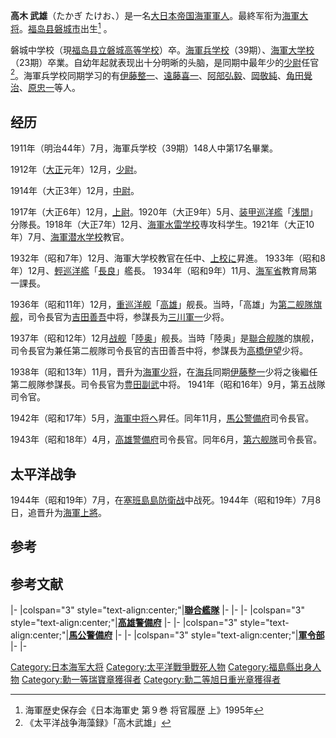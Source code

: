 {{Infobox military person
|name= 高木 武雄
|birth_date=1892年1月25日 - {{Death date and age|1944|07|08|1892|01|25}}<ref>西[[大日本帝国海軍|大日本帝国海軍]]</ref>
|birth_place= [[日本|日本]][[福岛县|福岛县]][[磐城市|磐城市]]
|death_place=[[塞班岛|塞班岛]]
|image=[[File:Takagi_Takeo.jpg|center]]
|caption=[[Image:Naval_Ensign_of_Japan.svg|20px]] 
|nickname=
|allegiance=[[大日本帝国|大日本帝国]]
|branch={{navy|Empire of Japan}}
|serviceyears=1912年 - 1944年
|rank= [[海軍上將|海軍上將]]
|commands=Japanese cruiser Nagara, Japanese cruiser Takao, Japanese battleship Mutsu <br/> 第二舰隊参謀長<br/>第五战隊司令官<br/>馬公警備府司令長官<br/>高雄警備府司令長官<br/>第六舰隊司令長官
<ref name="#1">http://navalhistory.flixco.info/H/138278x19846/8330/a0.htm</ref>
|unit=
|battles=[[第二次世界大战|第二次世界大战]]
*[[菲律賓戰役_(1941年–1942年)|菲律賓戰役 (1941年–1942年)]]
*[[Battle_of_the_Java_Sea|Battle of the Java Sea]]
*[[珊瑚海海战|珊瑚海海战]]
*[[塞班島戰役|塞班島戰役]] {{KIA}}
|awards= [[旭日章|旭日章]] (2nd class)<br>Order of the Rising Sun (4th class)<br>[[金鵄勳章|金鵄勳章]] (2nd class)<ref name="#1"/>
|family=
|laterwork=
}}
<!--{{Japanese name|Takagi}}-->

<!--
{{基礎情報 軍人
| 氏名       = 
| 各国語表記 = 
| 画像       = Takagi Takeo.jpg
| 画像サイズ = 130px
| 画像説明   = 
| 渾名       = 
| 生年月日   = 1892年1月25日
| 生誕地     =
| 没年月日   = 1944年7月6日
| 死没地     = [[サイパン島|サイパン島]]
| 埋葬日     = 
| 埋葬地     = 
| 所属政体   = [[Image:Flag_of_Japan_(bordered).svg|20px]] [[大日本帝国|大日本帝国]]
| 所属組織   = [[Image:Naval_Ensign_of_Japan.svg|20px]] [[大日本帝国海軍|大日本帝国海軍]]
| 軍歴       = 1912年 - 1944年
| 最終階級   =
| 部隊       = 
| 指揮       = 第二舰隊参謀長<br/>第五战隊司令官<br/>馬公警備府司令長官<br/>高雄警備府司令長官<br/>第六舰隊司令長官
| 战闘       = 南方攻略作战<br/>スラバヤ沖海战<br/>比島攻略作战<br/>蘭印攻略作战<br/>珊瑚海海战<br/>ミッドウェー海战<br/>南太平洋海战<br/>マリアナ沖海战<br/>サイパンの战い
| 功績       = 
| 栄典       = 
| 引退後     = 
}}-->
'''高木 武雄'''（たかぎ たけお、{{bd|1892年|1月25日|1944年|7月6日|Takagi Takeo}}）是一名[[大日本帝国|大日本帝国]][[大日本帝国海軍|海軍]][[軍人|軍人]]。最終军衔为[[海軍大将|海軍大将]]。[[福岛县|福岛县]][[磐城市|磐城市]]出生<ref>海軍歴史保存会《日本海軍史 第９巻 将官履歴 上》1995年</ref> 。

磐城中学校（現[[福岛县立磐城高等学校|福岛县立磐城高等学校]]）卒。[[海軍兵学校|海軍兵学校]]（39期）、[[海軍大学校|海軍大学校]]（23期）卒業。自幼年起就表现出十分明晰的头脑，是同期中最年少的[[少尉|少尉]]任官<ref name=a>《太平洋战争海藻録》「高木武雄」</ref>。海軍兵学校同期学习的有[[伊藤整一|伊藤整一]]、[[遠藤喜一|遠藤喜一]]、[[阿部弘毅|阿部弘毅]]、[[岡敬純|岡敬純]]、[[角田覺治|角田覺治]]、[[原忠一|原忠一]]等人。

== 经历 ==
1911年（明治44年）7月，海軍兵学校（39期）148人中第17名畢業。

1912年（[[大正|大正]]元年）12月，[[少尉|少尉]]。

1914年（大正3年）12月，[[中尉|中尉]]。

1917年（大正6年）12月，[[上尉|上尉]]。1920年（大正9年）5月、[[装甲巡洋艦|装甲巡洋艦]]「[[浅間_(装甲巡洋艦)|浅間]]」分隊長。1918年（大正7年）12月、[[海軍水雷学校|海軍水雷学校]]専攻科学生。1921年（大正10年）7月、[[海軍潜水学校|海軍潜水学校]]教官。
<!--
1923年（大正12年）12月、[[少校|少校]]、海軍大学校（23期）に入校。その後、[[潛艇|潛艇]]艦長や第二潜水戦隊[[参謀|参謀]]など潜水艦関係の経歴が多い。

1928年（昭和3年）12月、[[中校|中校]]。1931年（昭和6年）12月、海軍大学校教官。当時の教官には、[[近藤信竹|近藤信竹]]大将（当時少将・教頭）、[[小澤治三郎|小澤治三郎]]中将（当時大佐）、[[山口多聞|山口多聞]]中将（当時大佐）、[[宇垣纏|宇垣纏]]中将（当時大佐）など、後に艦隊の司令長官や参謀長として[[太平洋战争|太平洋战争]]史に頻出する提督たちが多く名を連ねている。-->

1932年（昭和7年）12月、海軍大学校教官在任中、[[上校|上校]]に昇進。
1933年（昭和8年）12月、[[輕巡洋艦|輕巡洋艦]]「[[長良_(軽巡洋艦)|長良]]」艦長。
1934年（昭和9年）11月、[[海军省|海军省]]教育局第一課長。

1936年（昭和11年）12月，[[重巡洋舰|重巡洋舰]]「[[高雄_(重巡洋舰)|高雄]]」舰長。当時，「高雄」为[[第二舰隊_(日本海軍)|第二舰隊]][[旗舰|旗舰]]，司令長官为[[吉田善吾|吉田善吾]]中将，参謀長为[[三川軍一|三川軍一]]少将。

1937年（昭和12年）12月[[战舰|战舰]]「[[陸奧號戰艦|陸奥]]」舰長。当時「陸奥」是[[聯合舰隊|聯合舰隊]]的旗舰，司令長官为兼任第二舰隊司令長官的吉田善吾中将，参謀長为[[高橋伊望|高橋伊望]]少将。

1938年（昭和13年）11月，晋升为[[海軍少将|海軍少将]]，在[[海軍兵学校|海兵]]同期[[伊藤整一|伊藤整一]]少将之後繼任第二舰隊参謀長。司令長官为[[豊田副武|豊田副武]]中将。
<!--
1939年（昭和14年）11月、第二艦隊参謀長由[[鈴木義尾|鈴木義尾]]少将接任、接替[[三川軍一|三川軍一]]少将任[[軍令部_(日本海軍)|軍令部 (日本海軍)]]第二部長。軍令部第二部負責承辦海軍軍備計画。当時、[[海軍航空本部|海軍航空本部長]]的[[井上成美|井上成美]]中将對於軍令部第二部的軍備計画（第五次海軍軍備充実計画案）作出「明治の頭で昭和の軍備」的批判。井上はこの論議をきっかけに「戦艦不要論」、「海軍の空軍化」を骨子とした「新軍備計画論」という意見書を当時の海軍大臣[[及川古志郎|及川古志郎]]大将に提出している。しかしながらこの頃の情勢として対米戦は必至と考えられており、井上の意見書は対米戦の非現実さを軍備計画の観点から意見具申したものと考えられ、高木の軍備計画は軍令部の主務者としての精一杯の計画だった。高木の軍令部第二部長就任時期はヨーロッパで[[第二次世界大战|第二次世界大战]]が勃発した時期に重なる。仮想敵アメリカ海軍は大戦の勃発に対し、第三次[[ヴィンソン案|ヴィンソン案]](1940年6月)・[[スターク案|スターク案]](1940年7月)と次々と予算を議会で通過させた。軍令部はこれに対し第三次ヴィンソン案には第五次の、スターク案に対し第六次の軍備計画案を立案した。しかし日本の国力ではその計画実行は不可能なのは明らかだった。結局、開戦までに第五次・第六次計画は宙に浮き、[[中途岛海战|中途岛海战]]後に第五次計画が航空重視に改定され、第六次計画は消滅した。
-->
1941年（昭和16年）9月，第五战隊司令官。

1942年（昭和17年）5月，[[海軍中将|海軍中将]]へ昇任。同年11月，[[高雄警備府|馬公警備府]]司令長官。

1943年（昭和18年）4月，[[高雄警備府|高雄警備府]]司令長官。同年6月，[[第六舰隊_(日本海軍)|第六舰隊]]司令長官。

== 太平洋战争 ==
<!--[[太平洋战争|太平洋战争]]开展时任[[重巡洋舰|重巡洋舰]]「[[妙高_(重巡洋艦)|妙高]]」、「[[那智號重巡洋艦|那智]]」、「[[羽黒_(重巡洋艦)|羽黒]]」的第五战隊司令官参加南方攻略作战。1942年(昭和17年)2月、[[スラバヤ沖海戦|スラバヤ沖海戦]]における日本側艦隊指揮官。海戦には勝利したが消極的な遠距離戦に固執したことから批判を受ける。同年5月、史上初の[[航空母舰|航空母舰]]同士の海戦である[[珊瑚海海战|珊瑚海海战]]において[[第四艦隊_(日本海軍)|第四艦隊]]司令長官[[井上成美|井上成美]]中将のもと、第五戦隊、[[原忠一|原忠一]]少将率いる第五航空戦隊などからなる[[機動部隊|機動部隊]]を指揮した。同年6月、[[中途岛海战|中途岛海战]]参加。8月、进攻[[所罗门群岛|所罗门群岛]]方面、10月15日、瓜达尔卡纳尔島・ヘンダーソン基地砲撃。并也进一步参加了[[聖克魯斯群島戰役|聖克魯斯群島戰役]]。

1942年(昭和17年)11月、台湾・[[澎湖群島|澎湖群島]]にあった馬公警備府司令長官に親補された。
 
1943年（昭和18年）6月、[[潜水舰|潜水舰]]が主体の第六舰隊司令長官に親補され、翌1944年（昭和19年）6月6日、[[塞班岛|塞班岛]]に進出、[[菲律賓海海戰|菲律賓海海戰]]に挑む。潜水艦部隊の指揮には通信能力が高い旗艦があれば事足り、就任時には旗艦として特設潜水母艦「[[筑紫丸_(特設潜水母艦)|筑紫丸]]」が就役して呉に常駐していたが、高木は伝統的な指揮官先頭の精神を重視したため、先任参謀[[堀之内美義|堀之内美義]]大佐、航海参謀[[鈴木真人|鈴木真人]]少佐、通信参謀[[竹内義正|竹内義正]]少佐、副官など少数の幕僚と共にサイパンに進出し、参謀長以下の幕僚を「筑紫丸」に残留させた。

しかし潜水舰に対する理解は低く、犠牲多く効少ない敵战闘舰攻撃や輸送作战に战力を投入し続け、生還した舰長から警戒厳重海面における作战は困難であり、通商破壊战を重視すべきだとの意見具申を受けても聞く耳を持たなかった。

サイパン島防衛战の直前まで、[[大本營_(大日本帝國)|大本营]]は[[南雲忠一|南雲忠一]][[中部太平洋方面舰隊|中部太平洋方面舰隊]]長官をはじめ塞班に残留する舰隊・战隊司令部要員を潜水舰によって救出する作战を実行させたが、効果が出せず返り討ちになるばかりであった。由于潜水舰纷纷损失，高木自ら大本営の好意に感謝しつつも、发出救出作战中止的命令<ref name=a></ref>。
-->
1944年（昭和19年）7月，在[[塞班島戰役|塞班島島防衛战]]中战死。1944年（昭和19年）7月8日，追晋升为[[海軍上將|海軍上將]]。

== 参考 ==
<references />

== 参考文献 ==

{{start box}}
{{s-mil}}
|-
|colspan="3" style="text-align:center;"|'''[[聯合艦隊|聯合艦隊]]'''
|-
{{s-before|{{link-ja|小松輝久|小松輝久}}}}
{{s-title|[[第6艦隊_(日本海軍)|第六艦隊]]司令長官<br><small>1943年6月21日－{{box|1944年7月6日}}}}
{{s-after|無<br /><small>（下一相同頭銜：{{link-ja|三輪茂義|三輪茂義}}）}}
|-
{{s-before|伊藤整一}}
{{s-title|[[第2艦隊_(日本海軍)|第二艦隊]]参謀長<br><small>1938年11月15日－1939年11月1日}}
{{s-after|{{link-ja|鈴木義尾|鈴木義尾}}}}
|-
|colspan="3" style="text-align:center;"|'''[[高雄警備府|高雄警備府]]'''
|-
{{s-before|職位創建<br /><small>（原因：由馬公警備府<br>司令長官改制）}}
{{s-title|司令長官<br><small>1943年4月1日－1943年6月10日}}
{{s-after|[[山縣正鄉|山縣正鄉]]}}
|-
|colspan="3" style="text-align:center;"|'''[[馬公警備府|馬公警備府]]'''
|-
{{s-before|[[山本弘毅|山本弘毅]]}}
{{s-title|司令長官<br><small>1942年11月20日－1943年4月1日}}
{{s-after|職位廢止<br /><small>（原因：改制為高雄警<br>備府司令長官）}}
|-
|colspan="3" style="text-align:center;"|'''[[軍令部_(日本海軍)|軍令部]]'''
|-
{{s-before|[[三川軍一|三川軍一]]}}
{{s-title|第二部長<br><small>1939年11月15日－1941年9月6日}}
{{s-after|{{link-ja|鈴木義尾|鈴木義尾}}}}
|-

{{日本海軍大將}}
{{Authority control}}
{{DEFAULTSORT:Takagi Takeo}}
[[Category:日本海军大将|Category:日本海军大将]]
[[Category:太平洋戰爭戰死人物|Category:太平洋戰爭戰死人物]]
[[Category:福島縣出身人物|Category:福島縣出身人物]]
[[Category:勳一等瑞寶章獲得者|Category:勳一等瑞寶章獲得者]]
[[Category:勳二等旭日重光章獲得者|Category:勳二等旭日重光章獲得者]]